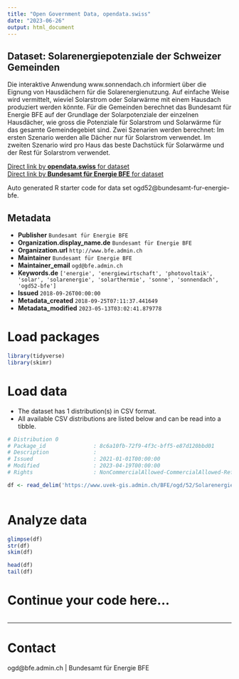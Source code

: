 ```yaml
---
title: "Open Government Data, opendata.swiss"
date: "2023-06-26"
output: html_document
---
```


## Dataset: Solarenergiepotenziale der Schweizer Gemeinden

Die interaktive Anwendung www.sonnendach.ch informiert über die Eignung von Hausdächern für die Solarenergienutzung. Auf einfache Weise wird vermittelt, wieviel Solarstrom oder Solarwärme mit einem Hausdach produziert werden könnte.
Für die Gemeinden berechnet das Bundesamt für Energie BFE auf der Grundlage der Solarpotenziale der einzelnen Hausdächer, wie gross die Potenziale für Solarstrom und Solarwärme für das gesamte Gemeindegebiet sind. Zwei Szenarien werden berechnet: Im ersten Szenario werden alle Dächer nur für Solarstrom verwendet. Im zweiten Szenario wird pro Haus das beste Dachstück für Solarwärme und der Rest für Solarstrom verwendet.

[Direct link by **opendata.swiss** for dataset](https://opendata.swiss/de/dataset/solarenergiepotenziale-der-schweizer-gemeinden)<br>
[Direct link by **Bundesamt für Energie BFE** for dataset](http://www.bfe.admin.ch/ogd52)

Auto generated R starter code for data set ogd52@bundesamt-fur-energie-bfe.

## Metadata

- **Publisher** `Bundesamt für Energie BFE`
- **Organization.display_name.de** `Bundesamt für Energie BFE`
- **Organization.url** `http://www.bfe.admin.ch`
- **Maintainer** `Bundesamt für Energie BFE`
- **Maintainer_email** `ogd@bfe.admin.ch`
- **Keywords.de** `['energie', 'energiewirtschaft', 'photovoltaik', 'solar', 'solarenergie', 'solarthermie', 'sonne', 'sonnendach', 'ogd52-bfe']`
- **Issued** `2018-09-26T00:00:00`
- **Metadata_created** `2018-09-25T07:11:37.441649`
- **Metadata_modified** `2023-05-13T03:02:41.879778`


# Load packages

```r

library(tidyverse)
library(skimr)

```

# Load data

-   The dataset has 1 distribution(s) in CSV format.
-   All available CSV distributions are listed below and can be read into a tibble.

```r

# Distribution 0
# Package_id               : 8c6a10fb-72f9-4f3c-bff5-e87d120bbd01
# Description              : 
# Issued                   : 2021-01-01T00:00:00
# Modified                 : 2023-04-19T00:00:00
# Rights                   : NonCommercialAllowed-CommercialAllowed-ReferenceRequired

df <- read_delim('https://www.uvek-gis.admin.ch/BFE/ogd/52/Solarenergiepotenziale_Gemeinden_Daecher_und_Fassaden.csv')



```

# Analyze data

```r

glimpse(df)
str(df)
skim(df)

head(df)
tail(df)

```

# Continue your code here...

```r

```

------------------------------------------------------------------------

# Contact

ogd@bfe.admin.ch | Bundesamt für Energie BFE
